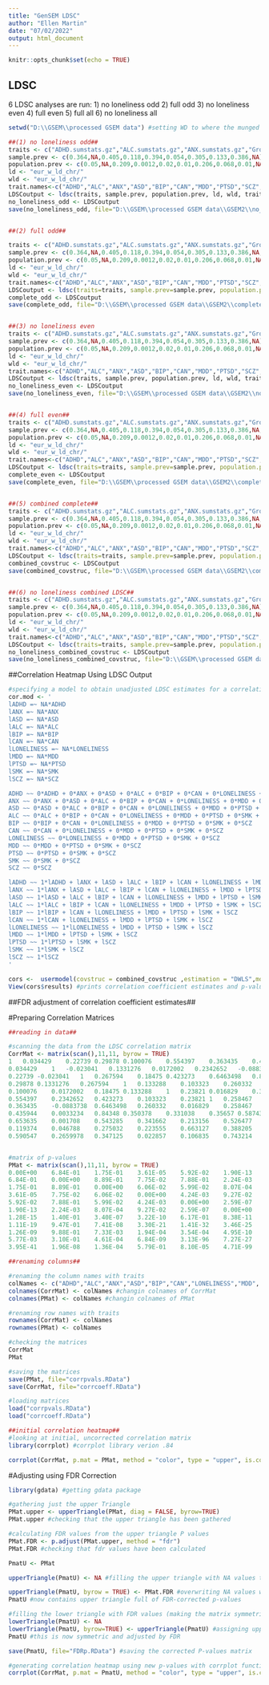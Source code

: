 ---
title: "GenSEM LDSC"
author: "Ellen Martin"
date: "07/02/2022"
output: html_document
---

```{r setup, include=FALSE}
knitr::opts_chunk$set(echo = TRUE)
```

## LDSC

6 LDSC analyses are run:
1) no loneliness odd
2) full odd
3) no loneliness even
4) full even
5) full all
6) no loneliness all

```{r ldsc}

setwd("D:\\GSEM\\processed GSEM data") #setting WD to where the munged .sumstat.gz files are

##(1) no loneliness odd##
traits <- c("ADHD.sumstats.gz","ALC.sumstats.gz","ANX.sumstats.gz","GroveASD.sumstats.gz","BIP.sumstats.gz","CAN.sumstats.gz","HowardMDD.sumstats.gz","PTSD.sumstats.gz","SCZ.sumstats.gz","SMK.sumstats.gz")
sample.prev <- c(0.364,NA,0.405,0.118,0.394,0.054,0.305,0.133,0.386,NA)
population.prev <- c(0.05,NA,0.209,0.0012,0.02,0.01,0.206,0.068,0.01,NA)
ld <- "eur_w_ld_chr/"
wld <- "eur_w_ld_chr/"
trait.names<-c("ADHD","ALC","ANX","ASD","BIP","CAN","MDD","PTSD","SCZ","SMK")
LDSCoutput <- ldsc(traits, sample.prev, population.prev, ld, wld, trait.names, select = "ODD") #selecting odd CHR using LDSC in GenomicSEM
no_loneliness_odd <- LDSCoutput
save(no_loneliness_odd, file="D:\\GSEM\\processed GSEM data\\GSEM2\\no_loneliness_odd.RData") #saving to new folder GSEM2


##(2) full odd##

traits <- c("ADHD.sumstats.gz","ALC.sumstats.gz","ANX.sumstats.gz","GroveASD.sumstats.gz","BIP.sumstats.gz","CAN.sumstats.gz","HowardMDD.sumstats.gz","PTSD.sumstats.gz","SCZ.sumstats.gz","SMK.sumstats.gz","LONE.sumstats.gz")
sample.prev <- c(0.364,NA,0.405,0.118,0.394,0.054,0.305,0.133,0.386,NA,NA)
population.prev <- c(0.05,NA,0.209,0.0012,0.02,0.01,0.206,0.068,0.01,NA,NA)
ld <- "eur_w_ld_chr/"
wld <- "eur_w_ld_chr/"
trait.names<-c("ADHD","ALC","ANX","ASD","BIP","CAN","MDD","PTSD","SCZ","SMK","LONELINESS") #includes loneliness
LDSCoutput <- ldsc(traits=traits, sample.prev=sample.prev, population.prev=population.prev, ld=ld, wld=wld,trait.names=trait.names, select = "ODD")
complete_odd <- LDSCoutput
save(complete_odd, file="D:\\GSEM\\processed GSEM data\\GSEM2\\complete_odd.RData")


##(3) no loneliness even
traits <- c("ADHD.sumstats.gz","ALC.sumstats.gz","ANX.sumstats.gz","GroveASD.sumstats.gz","BIP.sumstats.gz","CAN.sumstats.gz","HowardMDD.sumstats.gz","PTSD.sumstats.gz","SCZ.sumstats.gz","SMK.sumstats.gz")
sample.prev <- c(0.364,NA,0.405,0.118,0.394,0.054,0.305,0.133,0.386,NA)
population.prev <- c(0.05,NA,0.209,0.0012,0.02,0.01,0.206,0.068,0.01,NA)
ld <- "eur_w_ld_chr/"
wld <- "eur_w_ld_chr/"
trait.names<-c("ADHD","ALC","ANX","ASD","BIP","CAN","MDD","PTSD","SCZ","SMK")
LDSCoutput <- ldsc(traits, sample.prev, population.prev, ld, wld, trait.names, select = "EVEN")
no_loneliness_even <- LDSCoutput
save(no_loneliness_even, file="D:\\GSEM\\processed GSEM data\\GSEM2\\no_loneliness_even.RData")


##(4) full even##
traits <- c("ADHD.sumstats.gz","ALC.sumstats.gz","ANX.sumstats.gz","GroveASD.sumstats.gz","BIP.sumstats.gz","CAN.sumstats.gz","HowardMDD.sumstats.gz","PTSD.sumstats.gz","SCZ.sumstats.gz","SMK.sumstats.gz","LONE.sumstats.gz")
sample.prev <- c(0.364,NA,0.405,0.118,0.394,0.054,0.305,0.133,0.386,NA,NA)
population.prev <- c(0.05,NA,0.209,0.0012,0.02,0.01,0.206,0.068,0.01,NA,NA)
ld <- "eur_w_ld_chr/"
wld <- "eur_w_ld_chr/"
trait.names<-c("ADHD","ALC","ANX","ASD","BIP","CAN","MDD","PTSD","SCZ","SMK","LONELINESS")
LDSCoutput <- ldsc(traits=traits, sample.prev=sample.prev, population.prev=population.prev, ld=ld, wld=wld,trait.names=trait.names, select = "EVEN")
complete_even <- LDSCoutput
save(complete_even, file="D:\\GSEM\\processed GSEM data\\GSEM2\\complete_even.RData")


##(5) combined complete##
traits <- c("ADHD.sumstats.gz","ALC.sumstats.gz","ANX.sumstats.gz","GroveASD.sumstats.gz","BIP.sumstats.gz","CAN.sumstats.gz","HowardMDD.sumstats.gz","PTSD.sumstats.gz","SCZ.sumstats.gz","SMK.sumstats.gz","LONE.sumstats.gz")
sample.prev <- c(0.364,NA,0.405,0.118,0.394,0.054,0.305,0.133,0.386,NA,NA)
population.prev <- c(0.05,NA,0.209,0.0012,0.02,0.01,0.206,0.068,0.01,NA,NA)
ld <- "eur_w_ld_chr/"
wld <- "eur_w_ld_chr/"
trait.names<-c("ADHD","ALC","ANX","ASD","BIP","CAN","MDD","PTSD","SCZ","SMK","LONELINESS")
LDSCoutput <- ldsc(traits=traits, sample.prev=sample.prev, population.prev=population.prev, ld=ld, wld=wld,trait.names=trait.names)
combined_covstruc <- LDSCoutput
save(combined_covstruc, file="D:\\GSEM\\processed GSEM data\\GSEM2\\combined_covstruc.RData")


##(6) no loneliness combined LDSC##
traits <- c("ADHD.sumstats.gz","ALC.sumstats.gz","ANX.sumstats.gz","GroveASD.sumstats.gz","BIP.sumstats.gz","CAN.sumstats.gz","HowardMDD.sumstats.gz","PTSD.sumstats.gz","SCZ.sumstats.gz","SMK.sumstats.gz")
sample.prev <- c(0.364,NA,0.405,0.118,0.394,0.054,0.305,0.133,0.386,NA)
population.prev <- c(0.05,NA,0.209,0.0012,0.02,0.01,0.206,0.068,0.01,NA)
ld <- "eur_w_ld_chr/"
wld <- "eur_w_ld_chr/"
trait.names<-c("ADHD","ALC","ANX","ASD","BIP","CAN","MDD","PTSD","SCZ","SMK")
LDSCoutput <- ldsc(traits=traits, sample.prev=sample.prev, population.prev=population.prev, ld=ld, wld=wld,trait.names=trait.names)
no_loneliness_combined_covstruc <- LDSCoutput
save(no_loneliness_combined_covstruc, file="D:\\GSEM\\processed GSEM data\\GSEM2\\no_loneliness_combined_covstruc.RData")

```

##Correlation Heatmap Using LDSC Output

```{r cors}

#specifying a model to obtain unadjusted LDSC estimates for a correlation heatmap
cor.mod <- '
lADHD =~ NA*ADHD
lANX =~ NA*ANX
lASD =~ NA*ASD
lALC =~ NA*ALC
lBIP =~ NA*BIP
lCAN =~ NA*CAN
lLONELINESS =~ NA*LONELINESS
lMDD =~ NA*MDD
lPTSD =~ NA*PTSD
lSMK =~ NA*SMK
lSCZ =~ NA*SCZ

ADHD ~~ 0*ADHD + 0*ANX + 0*ASD + 0*ALC + 0*BIP + 0*CAN + 0*LONELINESS + 0*MDD + 0*PTSD + 0*SMK + 0*SCZ
ANX ~~ 0*ANX + 0*ASD + 0*ALC + 0*BIP + 0*CAN + 0*LONELINESS + 0*MDD + 0*PTSD + 0*SMK + 0*SCZ
ASD ~~ 0*ASD + 0*ALC + 0*BIP + 0*CAN + 0*LONELINESS + 0*MDD + 0*PTSD + 0*SMK + 0*SCZ
ALC ~~ 0*ALC + 0*BIP + 0*CAN + 0*LONELINESS + 0*MDD + 0*PTSD + 0*SMK + 0*SCZ
BIP ~~ 0*BIP + 0*CAN + 0*LONELINESS + 0*MDD + 0*PTSD + 0*SMK + 0*SCZ
CAN ~~ 0*CAN + 0*LONELINESS + 0*MDD + 0*PTSD + 0*SMK + 0*SCZ
LONELINESS ~~ 0*LONELINESS + 0*MDD + 0*PTSD + 0*SMK + 0*SCZ
MDD ~~ 0*MDD + 0*PTSD + 0*SMK + 0*SCZ
PTSD ~~ 0*PTSD + 0*SMK + 0*SCZ
SMK ~~ 0*SMK + 0*SCZ
SCZ ~~ 0*SCZ

lADHD ~~ 1*lADHD + lANX + lASD + lALC + lBIP + lCAN + lLONELINESS + lMDD + lPTSD + lSMK + lSCZ
lANX ~~ 1*lANX + lASD + lALC + lBIP + lCAN + lLONELINESS + lMDD + lPTSD + lSMK + lSCZ
lASD ~~ 1*lASD + lALC + lBIP + lCAN + lLONELINESS + lMDD + lPTSD + lSMK + lSCZ
lALC ~~ 1*lALC + lBIP + lCAN + lLONELINESS + lMDD + lPTSD + lSMK + lSCZ
lBIP ~~ 1*lBIP + lCAN + lLONELINESS + lMDD + lPTSD + lSMK + lSCZ
lCAN ~~ 1*lCAN + lLONELINESS + lMDD + lPTSD + lSMK + lSCZ
lLONELINESS ~~ 1*lLONELINESS + lMDD + lPTSD + lSMK + lSCZ
lMDD ~~ 1*lMDD + lPTSD + lSMK + lSCZ
lPTSD ~~ 1*lPTSD + lSMK + lSCZ
lSMK ~~ 1*lSMK + lSCZ
lSCZ ~~ 1*lSCZ
'

cors <-  usermodel(covstruc = combined_covstruc ,estimation = "DWLS",model = cor.mod) #uses the combined full covstruc
View(cors$results) #prints correlation coefficient estimates and p-values


```

##FDR adjustment of correlation coefficient estimates##

#Preparing Correlation Matrices

```{r matrices}

##reading in data##

#scanning the data from the LDSC correlation matrix
CorrMat <- matrix(scan(),11,11, byrow = TRUE)
1	0.034429	0.22739	0.29878	0.100076	0.554397	0.363435	0.435944	0.653635	0.119374	0.590547
0.034429	1	-0.023041	0.1331276	0.0172002	0.2342652	-0.0883738	0.0033234	0.001708	0.046788	0.2659978
0.22739	-0.023041	1	0.267594	0.18475	0.423273	0.6463498	0.84348	0.543285	0.275032	0.347125
0.29878	0.1331276	0.267594	1	0.133288	0.103323	0.260332	0.350378	0.341662	0.223555	0.022857
0.100076	0.0172002	0.18475	0.133288	1	0.23821	0.016829	0.331038	0.213156	0.663127	0.106835
0.554397	0.2342652	0.423273	0.103323	0.23821	1	0.258467	0.35657	0.526477	0.388205	0.743214
0.363435	-0.0883738	0.6463498	0.260332	0.016829	0.258467	1	0.587439	0.767502	0.17777	0.345027
0.435944	0.0033234	0.84348	0.350378	0.331038	0.35657	0.587439	1	0.7182257	0.329616	0.3374818
0.653635	0.001708	0.543285	0.341662	0.213156	0.526477	0.767502	0.7182257	1	0.3483088	0.5233047
0.119374	0.046788	0.275032	0.223555	0.663127	0.388205	0.17777	0.329616	0.3483088	1	0.20135
0.590547	0.2659978	0.347125	0.022857	0.106835	0.743214	0.345027	0.3374818	0.5233047	0.20135	1


#matrix of p-values
PMat <- matrix(scan(),11,11, byrow = TRUE)
0.00E+00	6.84E-01	1.75E-01	3.61E-05	5.92E-02	1.90E-13	1.28E-15	1.11E-19	1.26E-09	5.77E-03	3.95E-41
6.84E-01	0.00E+00	8.89E-01	7.75E-02	7.88E-01	2.24E-03	1.40E-01	9.47E-01	9.88E-01	3.10E-01	1.96E-08
1.75E-01	8.89E-01	0.00E+00	6.06E-02	5.99E-02	8.07E-04	3.40E-07	7.41E-08	7.33E-03	4.61E-04	1.36E-04
3.61E-05	7.75E-02	6.06E-02	0.00E+00	4.24E-03	9.27E-02	3.22E-10	3.30E-21	1.94E-04	6.84E-09	5.79E-01
5.92E-02	7.88E-01	5.99E-02	4.24E-03	0.00E+00	2.59E-07	6.17E-01	1.41E-32	3.54E-04	3.13E-96	8.10E-05
1.90E-13	2.24E-03	8.07E-04	9.27E-02	2.59E-07	0.00E+00	8.38E-11	3.46E-25	4.95E-10	7.27E-27	4.71E-99
1.28E-15	1.40E-01	3.40E-07	3.22E-10	6.17E-01	8.38E-11	0.00E+00	8.78E-134	9.27E-25	2.39E-15	1.47E-46
1.11E-19	9.47E-01	7.41E-08	3.30E-21	1.41E-32	3.46E-25	8.78E-134	0.00E+00	1.56E-24	4.58E-39	5.72E-54
1.26E-09	9.88E-01	7.33E-03	1.94E-04	3.54E-04	4.95E-10	9.27E-25	1.56E-24	0.00E+00	8.06E-09	8.00E-17
5.77E-03	3.10E-01	4.61E-04	6.84E-09	3.13E-96	7.27E-27	2.39E-15	4.58E-39	8.06E-09	0.00E+00	1.84E-23
3.95E-41	1.96E-08	1.36E-04	5.79E-01	8.10E-05	4.71E-99	1.47E-46	5.72E-54	8.00E-17	1.84E-23	0.00E+00

##renaming columns##

#renaming the column names with traits
colNames <- c("ADHD","ALC","ANX","ASD","BIP","CAN","LONELINESS","MDD", "PTSD","SCZ","SMK")
colnames(CorrMat) <- colNames #changin colnames of CorrMat
colnames(PMat) <- colNames #changin colnames of PMat

#renaming row names with traits
rownames(CorrMat) <- colNames
rownames(PMat) <- colNames

#checking the matrices
CorrMat
PMat

#saving the matrices
save(PMat, file="corrpvals.RData")
save(CorrMat, file="corrcoeff.RData")

#loading matrices
load("corrpvals.RData")
load("corrcoeff.RData")

##initial correlation heatmap##
#looking at initial, uncorrected correlation matrix
library(corrplot) #corrplot library verion .84

corrplot(CorrMat, p.mat = PMat, method = "color", type = "upper", is.corr = TRUE, diag = TRUE, sig.level = .05, insig = "label_sig", pch.col = "black", pch.cex = 1.5)

```

#Adjusting using FDR Correction

```{r FDR}

library(gdata) #getting gdata package

#gathering just the upper Triangle
PMat.upper <- upperTriangle(PMat, diag = FALSE, byrow=TRUE)
PMat.upper #checking that the upper triangle has been gathered

#calculating FDR values from the upper triangle P values
PMat.FDR <- p.adjust(PMat.upper, method = "fdr")
PMat.FDR #checking that fdr values have been calculated

PmatU <- PMat

upperTriangle(PmatU) <- NA #filling the upper triangle with NA values to be overwritten

upperTriangle(PmatU, byrow = TRUE) <- PMat.FDR #overwriting NA values with the FDR values in the Upper Triangle
PmatU #now contains upper triangle full of FDR-corrected p-values

#filling the lower triangle with FDR values (making the matrix symmetric)
lowerTriangle(PmatU) <- NA
lowerTriangle(PmatU, byrow=TRUE) <- upperTriangle(PmatU) #assigning upper triangle values to lower triangle
PmatU #this is now symmetric and adjusted by FDR

save(PmatU, file="FDRp.RData") #saving the corrected P-values matrix

#generating correlation heatmap using new p-values with corrplot function
corrplot(CorrMat, p.mat = PmatU, method = "color", type = "upper", is.corr = TRUE, diag = TRUE, sig.level = .05, insig = "label_sig", pch.col = "black", pch.cex = 1)

```


